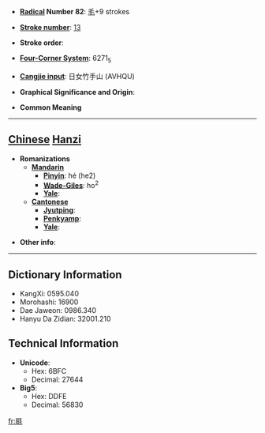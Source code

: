 * '''[[Wiktionary:Chinese radical index| Radical]] Number 82''': [[Wiktionary:Chinese radical index 毛|毛]]+9 strokes

* '''[[Wiktionary:Chinese total strokes index|Stroke number]]''': [[Wiktionary:Chinese total strokes index 13|13]]

* '''Stroke order''': 

* '''[[Wiktionary:Chinese four corner index|Four-Corner System]]''': 6271<sub>5</sub>

* '''[[Wiktionary:Chinese Cangjie index|Cangjie input]]''': 日女竹手山 (AVHQU)

* '''Graphical Significance and Origin''': 

* '''Common Meaning'''

----

== [[Chinese]] [[Hanzi]] ==

* '''Romanizations'''
** '''[[Mandarin]]'''
*** '''[[Pinyin]]''': hé (he2)
*** '''[[Wade-Giles]]''': ho<sup>2</sup>
*** '''[[Yale]]''': 
** '''[[Cantonese]]'''
*** '''[[Jyutping]]''':
*** '''[[Penkyamp]]''': 
*** '''[[Yale]]''': 

* '''Other info''': 

----

== Dictionary Information ==

* KangXi: 0595.040
* Morohashi: 16900
* Dae Jaweon: 0986.340
* Hanyu Da Zidian: 32001.210

== Technical Information ==

* '''Unicode''':
** Hex: 6BFC
** Decimal: 27644
* '''Big5''':
** Hex: DDFE
** Decimal: 56830

[[fr:毼]]